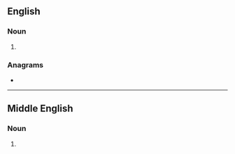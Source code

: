 ==English==

===Noun===
{{head|en|noun plural form}}

# {{plural of|saucer|lang=en}}

===Anagrams===
* {{anagrams|en|a=acerssu|Suraces|causers|cesuras|sucrase}}

----

==Middle English==

===Noun===
{{head|enm|noun plural form}}

# {{plural of|saucer|lang=enm}}